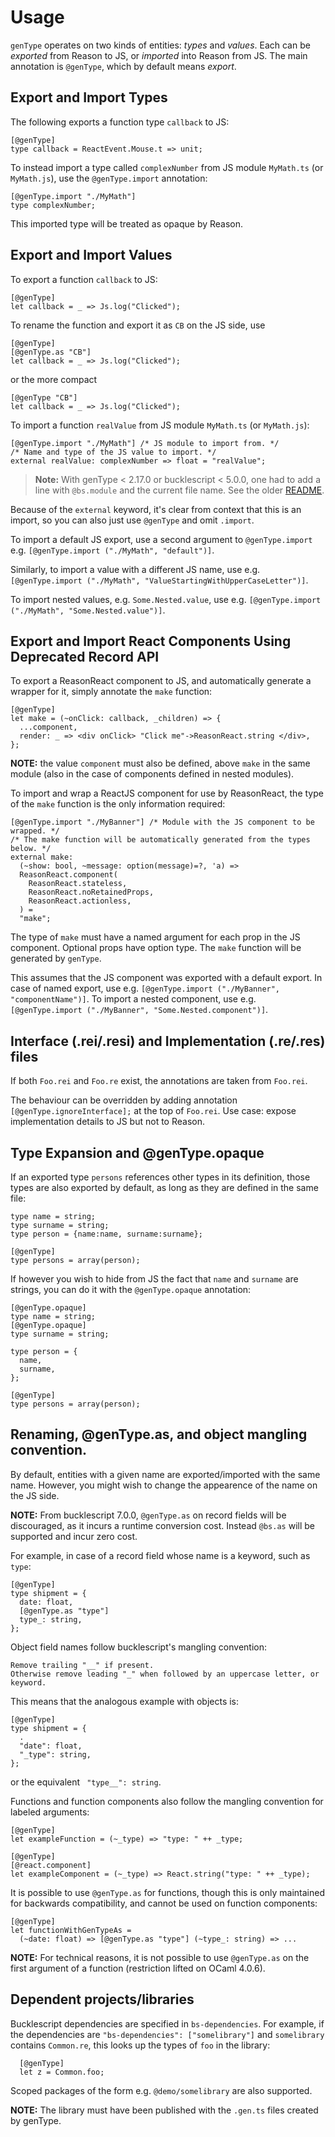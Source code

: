 # Usage

<Intro>

`genType` operates on two kinds of entities: _types_ and _values_.
Each can be _exported_ from Reason to JS, or _imported_ into Reason from JS.
The main annotation is `@genType`, which by default means _export_.

</Intro>

## Export and Import Types

The following exports a function type `callback` to JS:

```reason
[@genType]
type callback = ReactEvent.Mouse.t => unit;
```

To instead import a type called `complexNumber` from JS module `MyMath.ts` (or `MyMath.js`), use the `@genType.import` annotation:

```reason
[@genType.import "./MyMath"]
type complexNumber;
```

This imported type will be treated as opaque by Reason.

## Export and Import Values

To export a function `callback` to JS:

```reason
[@genType]
let callback = _ => Js.log("Clicked");
```

To rename the function and export it as `CB` on the JS side, use

```reason
[@genType]
[@genType.as "CB"]
let callback = _ => Js.log("Clicked");
```

or the more compact

```reason
[@genType "CB"]
let callback = _ => Js.log("Clicked");
```


To import a function `realValue` from JS module `MyMath.ts` (or `MyMath.js`):

```reason
[@genType.import "./MyMath"] /* JS module to import from. */
/* Name and type of the JS value to import. */
external realValue: complexNumber => float = "realValue";

```

> **Note:** With genType < 2.17.0 or bucklescript < 5.0.0, one had to add a line with `@bs.module` and the current file name. See the older [README](https://github.com/cristianoc/genType/blob/v2.16.0/README.md).



Because of the `external` keyword, it's clear from context that this is an import, so you can also just use `@genType` and omit `.import`.

To import a default JS export, use a second argument to `@genType.import` e.g. `[@genType.import ("./MyMath", "default")]`.

Similarly, to import a value with a different JS name, use e.g. `[@genType.import ("./MyMath", "ValueStartingWithUpperCaseLetter")]`.

To import nested values, e.g. `Some.Nested.value`, use e.g. `[@genType.import ("./MyMath", "Some.Nested.value")]`.

## Export and Import React Components Using Deprecated Record API

To export a ReasonReact component to JS, and automatically generate a wrapper for it, simply annotate the `make` function:

```reason
[@genType]
let make = (~onClick: callback, _children) => {
  ...component,
  render: _ => <div onClick> "Click me"->ReasonReact.string </div>,
};
```

**NOTE:** the value `component` must also be defined, above `make` in the same module (also in the case of components defined in nested modules).


To import and wrap a ReactJS component for use by ReasonReact, the type of the `make` function is the only information required:

```reason
[@genType.import "./MyBanner"] /* Module with the JS component to be wrapped. */
/* The make function will be automatically generated from the types below. */
external make:
  (~show: bool, ~message: option(message)=?, 'a) =>
  ReasonReact.component(
    ReasonReact.stateless,
    ReasonReact.noRetainedProps,
    ReasonReact.actionless,
  ) =
  "make";
```

The type of `make` must have a named argument for each prop in the JS component. Optional props have option type. The `make` function will be generated by `genType`.

This assumes that the JS component was exported with a default export. In case of named export, use e.g. `[@genType.import ("./MyBanner", "componentName")]`. To import a nested component, use e.g. `[@genType.import ("./MyBanner", "Some.Nested.component")]`.

## Interface (.rei/.resi) and Implementation (.re/.res) files

If both `Foo.rei` and `Foo.re` exist, the annotations are taken from `Foo.rei`.

The behaviour can be overridden by adding annotation `[@genType.ignoreInterface];` at the top of `Foo.rei`. Use case: expose implementation details to JS but not to Reason.


## Type Expansion and @genType.opaque

If an exported type `persons` references other types in its definition, those types are also exported by default, as long as they are defined in the same file:

```reason
type name = string;
type surname = string;
type person = {name:name, surname:surname};

[@genType]
type persons = array(person);
```

If however you wish to hide from JS the fact that `name` and `surname` are strings, you can do it with the `@genType.opaque` annotation:

```reason
[@genType.opaque]
type name = string;
[@genType.opaque]
type surname = string;

type person = {
  name,
  surname,
};

[@genType]
type persons = array(person);
```

## Renaming, @genType.as, and object mangling convention.

By default, entities with a given name are exported/imported with the same name. However, you might wish to change the appearence of the name on the JS side.

**NOTE:** From bucklescript 7.0.0, `@genType.as` on record fields will be discouraged,
as it incurs a runtime conversion cost. Instead `@bs.as` will be supported and incur zero cost.

For example, in case of a record field whose name is a keyword, such as `type`:

```reason
[@genType]
type shipment = {
  date: float,
  [@genType.as "type"]
  type_: string,
};
```

Object field names follow bucklescript's mangling convention:

```
Remove trailing "__" if present.
Otherwise remove leading "_" when followed by an uppercase letter, or keyword.
```

This means that the analogous example with objects is:

```reason
[@genType]
type shipment = {
  .
  "date": float,
  "_type": string,
};
```

or the equivalent ``` "type__": string```.

Functions and function components also follow the mangling convention for labeled arguments:

```reason
[@genType]
let exampleFunction = (~_type) => "type: " ++ _type;

[@genType]
[@react.component]
let exampleComponent = (~_type) => React.string("type: " ++ _type);
```

It is possible to use `@genType.as` for functions, though this is only maintained for backwards compatibility, and cannot be used on function components:

```reason
[@genType]
let functionWithGenTypeAs =
  (~date: float) => [@genType.as "type"] (~type_: string) => ...
```

**NOTE:** For technical reasons, it is not possible to use `@genType.as` on the first argument of a function (restriction lifted on OCaml 4.0.6).

## Dependent projects/libraries

Bucklescript dependencies are specified in `bs-dependencies`.
For example, if the dependencies are `"bs-dependencies": ["somelibrary"]` and `somelibrary` contains `Common.re`, this looks up the types of `foo` in the library:

```reason
  [@genType]
  let z = Common.foo;
```

Scoped packages of the form e.g. `@demo/somelibrary` are also supported.

**NOTE:** The library must have been published with the `.gen.ts` files created by genType.
